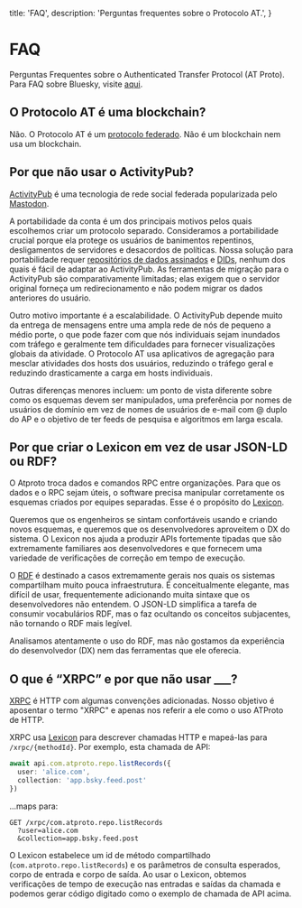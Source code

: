   title: 'FAQ',
  description:
    'Perguntas frequentes sobre o Protocolo AT.',
}

# FAQ

Perguntas Frequentes sobre o Authenticated Transfer Protocol (AT Proto). Para FAQ sobre Bluesky, visite [aqui](https://bsky.social/about/faq).

## O Protocolo AT é uma blockchain?

Não. O Protocolo AT é um [protocolo federado](https://en.wikipedia.org/wiki/Federation_(information_technology)). Não é um blockchain nem usa um blockchain.

## Por que não usar o ActivityPub?

[ActivityPub](https://en.wikipedia.org/wiki/ActivityPub) é uma tecnologia de rede social federada popularizada pelo [Mastodon](https://joinmastodon.org/).

A portabilidade da conta é um dos principais motivos pelos quais escolhemos criar um protocolo separado. Consideramos a portabilidade crucial porque ela protege os usuários de banimentos repentinos, desligamentos de servidores e desacordos de políticas. Nossa solução para portabilidade requer [repositórios de dados assinados](/guides/data-repos) e [DIDs](/guides/identity), nenhum dos quais é fácil de adaptar ao ActivityPub. As ferramentas de migração para o ActivityPub são comparativamente limitadas; elas exigem que o servidor original forneça um redirecionamento e não podem migrar os dados anteriores do usuário.

Outro motivo importante é a escalabilidade. O ActivityPub depende muito da entrega de mensagens entre uma ampla rede de nós de pequeno a médio porte, o que pode fazer com que nós individuais sejam inundados com tráfego e geralmente tem dificuldades para fornecer visualizações globais da atividade. O Protocolo AT usa aplicativos de agregação para mesclar atividades dos hosts dos usuários, reduzindo o tráfego geral e reduzindo drasticamente a carga em hosts individuais.

Outras diferenças menores incluem: um ponto de vista diferente sobre como os esquemas devem ser manipulados, uma preferência por nomes de usuários de domínio em vez de nomes de usuários de e-mail com @ duplo do AP e o objetivo de ter feeds de pesquisa e algoritmos em larga escala.

## Por que criar o Lexicon em vez de usar JSON-LD ou RDF?

O Atproto troca dados e comandos RPC entre organizações. Para que os dados e o RPC sejam úteis, o software precisa manipular corretamente os esquemas criados por equipes separadas. Esse é o propósito do [Lexicon](/guides/lexicon).

Queremos que os engenheiros se sintam confortáveis ​​usando e criando novos esquemas, e queremos que os desenvolvedores aproveitem o DX do sistema. O Lexicon nos ajuda a produzir APIs fortemente tipadas que são extremamente familiares aos desenvolvedores e que fornecem uma variedade de verificações de correção em tempo de execução.

O [RDF](https://en.wikipedia.org/wiki/Resource_Description_Framework) é destinado a casos extremamente gerais nos quais os sistemas compartilham muito pouca infraestrutura. É conceitualmente elegante, mas difícil de usar, frequentemente adicionando muita sintaxe que os desenvolvedores não entendem. O JSON-LD simplifica a tarefa de consumir vocabulários RDF, mas o faz ocultando os conceitos subjacentes, não tornando o RDF mais legível.

Analisamos atentamente o uso do RDF, mas não gostamos da experiência do desenvolvedor (DX) nem das ferramentas que ele oferecia.

## O que é “XRPC” e por que não usar ___?

[XRPC](/specs/xrpc) é HTTP com algumas convenções adicionadas. Nosso objetivo é aposentar o termo "XRPC" e apenas nos referir a ele como o uso ATProto de HTTP.

XRPC usa [Lexicon](/guides/lexicon) para descrever chamadas HTTP e mapeá-las para `/xrpc/{methodId}`. Por exemplo, esta chamada de API:

```typescript
await api.com.atproto.repo.listRecords({
  user: 'alice.com',
  collection: 'app.bsky.feed.post'
})
```

...maps para:

```text
GET /xrpc/com.atproto.repo.listRecords
  ?user=alice.com
  &collection=app.bsky.feed.post
```

O Lexicon estabelece um id de método compartilhado (`com.atproto.repo.listRecords`) e os parâmetros de consulta esperados, corpo de entrada e corpo de saída. Ao usar o Lexicon, obtemos verificações de tempo de execução nas entradas e saídas da chamada e podemos gerar código digitado como o exemplo de chamada de API acima.